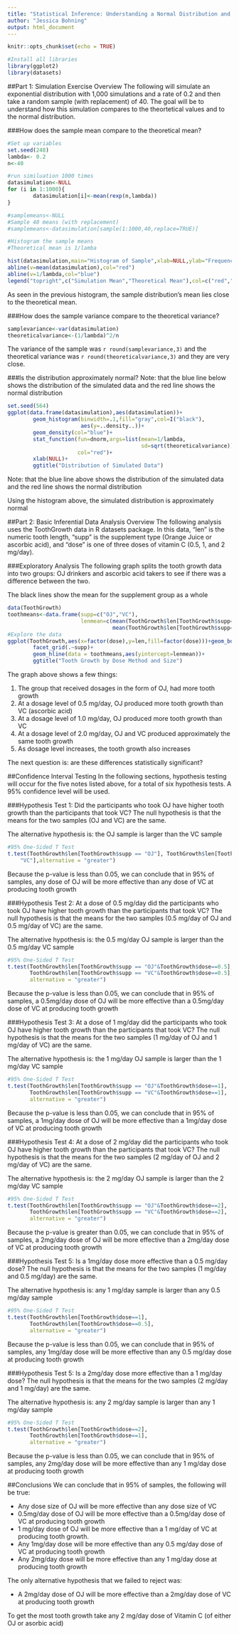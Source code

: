 ---
title: "Statistical Inference: Understanding a Normal Distribution and Examining a Tooth Growth Experiment for Statistically Signifcant Findings"
author: "Jessica Bohning"
output: html_document
---

```{r setup, include=FALSE}
knitr::opts_chunk$set(echo = TRUE)
```
```{r warnings=FALSE}
#Install all libraries
library(ggplot2)
library(datasets)
```

##Part 1: Simulation Exercise Overview
The following will simulate an exponential distribution with 1,000 simulations
and a rate of 0.2 and then take a random sample (with replacement) of 40. The goal will be to understand how this simulation compares to the theortetical values and to the normal distribution.

###How does the sample mean compare to the theoretical mean?
```{r cache=TRUE}
#Set up variables
set.seed(248)
lambda<- 0.2
n<-40

#run similuation 1000 times
datasimulation<-NULL
for (i in 1:1000){
        datasimulation[i]<-mean(rexp(n,lambda))
}

#samplemeans<-NULL
#Sample 40 means (with replacement)
#samplemeans<-datasimulation[sample(1:1000,40,replace=TRUE)]

#Histogram the sample means
#Theoretical mean is 1/lamba

hist(datasimulation,main="Histogram of Sample",xlab=NULL,ylab="Frequency")
abline(v=mean(datasimulation),col="red")
abline(v=1/lambda,col="blue")
legend("topright",c("Simulation Mean","Theoretical Mean"),col=c("red","blue"),lwd=1)
```

As seen in the previous histogram, the sample distribution's mean lies close to
the theoretical mean. 


###How does the sample variance compare to the theoretical variance?
```{r cache=TRUE}
samplevariance<-var(datasimulation)
theoreticalvariance<-(1/lambda)^2/n
```

The variance of the sample was `r round(samplevariance,3)` and the theoretical
variance was `r round(theoreticalvariance,3)` and they are very close.

###Is the distribution approximately normal?
Note: that the blue line below shows the distribution of the simulated data and
the red line shows the normal distribution

```{r cache=TRUE}
set.seed(564)
ggplot(data.frame(datasimulation),aes(datasimulation))+
        geom_histogram(binwidth=.1,fill="gray",col=I("black"),
                       aes(y=..density..))+
        geom_density(col="blue")+
        stat_function(fun=dnorm,args=list(mean=1/lambda,
                                          sd=sqrt(theoreticalvariance)),
                      col="red")+
        xlab(NULL)+
        ggtitle("Distribution of Simulated Data")
```

Note: that the blue line above shows the distribution of the simulated data and
the red line shows the normal distribution

Using the histogram  above, the simulated distribution is
approximately normal

##Part 2: Basic Inferential Data Analysis Overview
The following analysis uses the ToothGrowth data in R datasets package. In this
data, "len" is the numeric tooth length, "supp" is the supplement type (Orange
Juice or ascorbic acid), and "dose" is one of three doses of vitamin C (0.5, 1,
and 2 mg/day).

###Exploratory Analysis
The following graph splits the tooth growth data into two groups: OJ drinkers 
and ascorbic acid takers to see if there was a difference between the two.

The black lines show the mean for the supplement group as a whole

```{r cache=TRUE}
data(ToothGrowth)
toothmeans<-data.frame(supp=c("OJ","VC"),
                       lenmean=c(mean(ToothGrowth$len[ToothGrowth$supp=="OJ"]),
                                 mean(ToothGrowth$len[ToothGrowth$supp=="VC"])))
#Explore the data
ggplot(ToothGrowth,aes(x=factor(dose),y=len,fill=factor(dose)))+geom_boxplot()+
        facet_grid(.~supp)+
        geom_hline(data = toothmeans,aes(yintercept=lenmean))+
        ggtitle("Tooth Growth by Dose Method and Size")

```

The graph above shows a few things:

1. The group that received dosages in the form of OJ, had more tooth growth
2. At a dosage level of 0.5 mg/day, OJ produced more tooth growth than VC (ascorbic acid)
3. At a dosage level of 1.0 mg/day, OJ produced more tooth growth than VC
4. At a dosage level of 2.0 mg/day, OJ and VC produced approximately the same tooth growth
5. As dosage level increases, the tooth growth also increases

The next question is: are these differences statistically significant?

##Confidence Interval Testing
In the following sections, hypothesis testing will occur for the five notes
listed above, for a total of six hypothesis tests. A 95% confidence level will be used.

###Hypothesis Test 1: Did the participants who took OJ have higher tooth growth than the participants that took VC?
The null hypothesis is that the means for the two samples (OJ and VC) are the same.

The alternative hypothesis is: the OJ sample is larger than the VC sample

```{r}
#95% One-Sided T Test 
t.test(ToothGrowth$len[ToothGrowth$supp == "OJ"], ToothGrowth$len[ToothGrowth$supp == 
    "VC"],alternative = "greater")

```

Because the p-value is less than 0.05, we can conclude that in 95% of samples,
any dose of OJ will be more effective than any dose of VC at producing tooth growth

###Hypothesis Test 2: At a dose of 0.5 mg/day did the participants who took OJ have higher tooth growth than the participants that took VC?
The null hypothesis is that the means for the two samples (0.5 mg/day of OJ and 0.5 mg/day of VC) are the same.

The alternative hypothesis is: the 0.5 mg/day OJ sample is larger than the 0.5 mg/day VC sample

```{r}
#95% One-Sided T Test 
t.test(ToothGrowth$len[ToothGrowth$supp == "OJ"&ToothGrowth$dose==0.5],
       ToothGrowth$len[ToothGrowth$supp == "VC"&ToothGrowth$dose==0.5],
       alternative = "greater")

```

Because the p-value is less than 0.05, we can conclude that in 95% of samples,
a 0.5mg/day dose of OJ will be more effective than a 0.5mg/day dose of VC at producing tooth growth

###Hypothesis Test 3: At a dose of 1 mg/day did the participants who took OJ have higher tooth growth than the participants that took VC?
The null hypothesis is that the means for the two samples (1 mg/day of OJ and 1 mg/day of VC) are the same.

The alternative hypothesis is: the 1 mg/day OJ sample is larger than the 1 mg/day VC sample

```{r}
#95% One-Sided T Test 
t.test(ToothGrowth$len[ToothGrowth$supp == "OJ"&ToothGrowth$dose==1],
       ToothGrowth$len[ToothGrowth$supp == "VC"&ToothGrowth$dose==1],
       alternative = "greater")

```

Because the p-value is less than 0.05, we can conclude that in 95% of samples,
a 1mg/day dose of OJ will be more effective than a 1mg/day dose of VC at producing tooth growth

###Hypothesis Test 4: At a dose of 2 mg/day did the participants who took OJ have higher tooth growth than the participants that took VC?
The null hypothesis is that the means for the two samples (2 mg/day of OJ and 2 mg/day of VC) are the same.

The alternative hypothesis is: the 2 mg/day OJ sample is larger than the 2 mg/day VC sample

```{r}
#95% One-Sided T Test 
t.test(ToothGrowth$len[ToothGrowth$supp == "OJ"&ToothGrowth$dose==2],
       ToothGrowth$len[ToothGrowth$supp == "VC"&ToothGrowth$dose==2],
       alternative = "greater")

```

Because the p-value is greater than 0.05, we can conclude that in 95% of samples,
a 2mg/day dose of OJ will be more effective than a 2mg/day dose of VC at producing tooth growth

###Hypothesis Test 5: Is a 1mg/day dose more effective than a 0.5 mg/day dose?
The null hypothesis is that the means for the two samples (1 mg/day and 0.5 mg/day) are the same.

The alternative hypothesis is: any 1 mg/day sample is larger than any 0.5 mg/day sample

```{r}
#95% One-Sided T Test 
t.test(ToothGrowth$len[ToothGrowth$dose==1],
       ToothGrowth$len[ToothGrowth$dose==0.5],
       alternative = "greater")

```

Because the p-value is less than 0.05, we can conclude that in 95% of samples,
any 1mg/day dose will be more effective than any 0.5 mg/day dose at producing tooth growth

###Hypothesis Test 5: Is a 2mg/day dose more effective than a 1 mg/day dose?
The null hypothesis is that the means for the two samples (2 mg/day and 1 mg/day) are the same.

The alternative hypothesis is: any 2 mg/day sample is larger than any 1 mg/day sample

```{r}
#95% One-Sided T Test 
t.test(ToothGrowth$len[ToothGrowth$dose==2],
       ToothGrowth$len[ToothGrowth$dose==1],
       alternative = "greater")

```

Because the p-value is less than 0.05, we can conclude that in 95% of samples,
any 2mg/day dose will be more effective than any 1 mg/day dose at producing tooth growth

##Conclusions
We can conclude that in 95% of samples, the following will be true:

* Any dose size of OJ will be more effective than any dose size of VC
* 0.5mg/day dose of OJ will be more effective than a 0.5mg/day dose of VC at producing tooth growth
* 1 mg/day dose of OJ will be more effective than a 1 mg/day of VC at producing tooth growth.
* Any 1mg/day dose will be more effective than any 0.5 mg/day dose of VC at producing tooth growth
* Any 2mg/day dose will be more effective than any 1 mg/day dose at producing tooth growth

The only alternative hypothesis that we failed to reject was:

* A 2mg/day dose of OJ will be more effective than a 2mg/day dose of VC at producing tooth growth

To get the most tooth growth take any 2 mg/day dose of Vitamin C (of either OJ or asorbic acid) 

